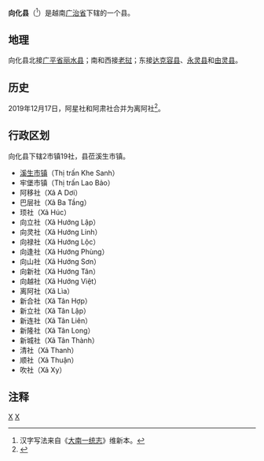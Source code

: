 {{Infobox Settlement
|name                   = 向化县
|settlement_type        = 县
|official_name          = 
|other_name             = 
|native_name            = {{lang|vi|Huyện Hướng Hóa}}
|nickname               = 
|motto                  = 
|image_skyline          = Cửa khẩu Lao Bảo.jpg
|imagesize              = 
|image_caption          = 
|image_flag             = 
|flag_size              = 
|image_seal             = 
|seal_size              = 
|image_shield           = 
|shield_size            = 
|image_blank_emblem     = 
|blank_emblem_size      = 
|image_map              = {{Infobox mapframe|frame-width=250|zoom=10}}
|mapsize                = 
|map_caption            = 
|image_map1             = 
|mapsize1               = 
|map_caption1           = 
|pushpin_map            = Vietnam
|pushpin_label_position = bottom
|pushpin_map_caption    = 
|pushpin_map1           = 
|pushpin_label_position1= 
|pushpin_map_caption1   = 
|subdivision_type       = 国家
|subdivision_name       = {{flag|Vietnam}}
|subdivision_type1      = [[越南行政区划|省]]
|subdivision_name1      = [[广治省|广治省]]
|subdivision_type2      = 行政区划
|subdivision_name2      = 2市镇19社
|subdivision_type3      = 
|subdivision_name3      = 
|seat_type              = 县莅
|seat                   = [[溪生市镇|溪生市镇]]
|government_type        = 
|leader_title           = 
|leader_name            = 
|leader_title1          = 
|leader_name1           = 
|established_title      = 
|established_date       = 
|area_magnitude         = 
|unit_pref              = 
|area_footnotes         = 
|area_total_km2         = 1151
|area_land_km2          = 
|area_water_km2         = 
|area_water_percent     = 
|area_urban_km2         = 
|area_metro_km2         = 
|population_as_of       = 2019年
|population_footnotes   = 
|population_note        = 
|population_total       = 90918
|population_density_km2 = auto
|population_metro             = 
|population_density_metro_km2 = 
|population_urban             = 
|population_density_urban_km2 = 
|timezone               = [[越南标准时间|越南标准时间]]
|utc_offset             = +7
|elevation_footnotes    = 
|elevation_m            = 
|coor_type              = 
|coordinates            = 
|postal_code_type       = 
|postal_code            = 
|area_code              = 
|website                = [http://huonghoa.quangtri.gov.vn 向化县电子信息门户网站]
|footnotes              = 
}}
'''向化县'''（{{vie|v='''Huyện Hướng Hóa'''|hn=縣向化}}<ref>汉字写法来自《[[大南一统志|大南一统志]]》维新本。</ref>）是越南[[广治省|广治省]]下辖的一个县。

==地理==
向化县北接[[广平省|广平省]][[丽水县|丽水县]]；南和西接[[老挝|老挝]]；东接[[达克容县|达克容县]]、[[永灵县|永灵县]]和[[由灵县|由灵县]]。

==历史==
2019年12月17日，阿星社和阿肃社合并为离阿社<ref>{{Cite web |url=http://vanban.chinhphu.vn/portal/page/portal/chinhphu/hethongvanban?mode=detail&document_id=198697 |title=Nghị quyết số 832/NQ-UBTVQH14 của ỦY BAN THƯỜNG VỤ QUỐC HỘI : Về việc sắp xếp các đơn vị hành chính cấp xã thuộc tỉnh Quảng Trị |accessdate=2019-12-31 |archive-date=2020-02-03 |archive-url=https://web.archive.org/web/20200203182021/http://vanban.chinhphu.vn/portal/page/portal/chinhphu/hethongvanban?mode=detail&document_id=198697 |dead-url=no }}</ref>。

==行政区划==
向化县下辖2市镇19社，县莅溪生市镇。
*[[溪生市镇|溪生市镇]]（Thị trấn Khe Sanh）
*牢堡市镇（Thị trấn Lao Bảo）
*阿移社（Xã A Dơi）
*巴层社（Xã Ba Tầng）
*顼社（Xã Húc）
*向立社（Xã Hướng Lập）
*向灵社（Xã Hướng Linh）
*向禄社（Xã Hướng Lộc）
*向逢社（Xã Hướng Phùng）
*向山社（Xã Hướng Sơn）
*向新社（Xã Hướng Tân）
*向越社（Xã Hướng Việt）
*离阿社（Xã Lìa）
*新合社（Xã Tân Hợp）
*新立社（Xã Tân Lập）
*新连社（Xã Tân Liên）
*新隆社（Xã Tân Long）
*新城社（Xã Tân Thành）
*清社（Xã Thanh）
*顺社（Xã Thuận）
*吹社（Xã Xy）

==注释==
{{reflist}}

{{广治省行政区划}}
{{越南北中部之县市镇区域划分}}

[[Category:越南县份|X]]
[[Category:广治省|X]]